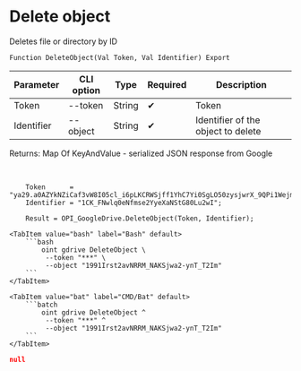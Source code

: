 ﻿---
sidebar_position: 9
description:  Deletes file or directory by IDСтраницы
keywords: [1C, 1С, 1С:Enterprise, 1С:Enterprise 8.3, API, Integration, Services, Exchange, OneScript, CLI, Google Drive]
---


# Delete object
 Deletes file or directory by ID



`Function DeleteObject(Val Token, Val Identifier) Export`

  | Parameter | CLI option | Type | Required | Description |
  |-|-|-|-|-|
  | Token | --token | String | &#x2714; | Token |
  | Identifier | --object | String | &#x2714; | Identifier of the object to delete |

  
  Returns:  Map Of KeyAndValue - serialized JSON response from Google

<br/>




```bsl title="1C:Enterprise/OneScript code example"
    Token      = "ya29.a0AZYkNZiCaf3vW8I05cl_i6pLKCRWSjff1YhC7Yi0SgLO50zysjwrX_9QPi1WejmqgGdFjcbaOJKsPO3tvT7gB712mg1gxgxiL1pCUVthx...";
    Identifier = "1CK_FNwlq0eNfmse2YyeXaNStG80Lu2wI";

    Result = OPI_GoogleDrive.DeleteObject(Token, Identifier);
```
 

 <Tabs>
  
    <TabItem value="bash" label="Bash" default>
        ```bash
            oint gdrive DeleteObject \
             --token "***" \
             --object "1991Irst2avNRRM_NAKSjwa2-ynT_T2Im"
        ```
    </TabItem>
  
    <TabItem value="bat" label="CMD/Bat" default>
        ```batch
            oint gdrive DeleteObject ^
             --token "***" ^
             --object "1991Irst2avNRRM_NAKSjwa2-ynT_T2Im"
        ```
    </TabItem>
</Tabs>


```json title="Result"
null
```
